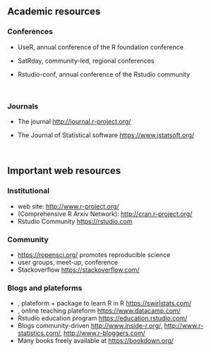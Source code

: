 
## Academic resources

### Conferences

- UseR, annual conference of the R foundation conference

- SatRday, community-led, regional conferences 

- Rstudio-conf, annual conference of the Rstudio community

&nbsp;

### Journals

- The \C{R} journal [http://journal.r-project.org/](http://journal.r-project.org/)

- The Journal of Statistical software [https://www.jstatsoft.org/](https://www.jstatsoft.org/)

&nbsp;

## Important web resources

### Institutional

- \red{R fondation} web site: [http://www.r-project.org/](http://www.r-project.org/)
- \red{CRAN}  (Comprehensive R  Arxiv Network): [http://cran.r-project.org/](http://cran.r-project.org/)
- Rstudio Community [https://rstudio.com](https://rstudio.com)

### Community

- [https://ropensci.org/](https://ropensci.org/) promotes reproducible science
- \C{R} user groups, meet-up, conference
- Stackoverflow [https://stackoverflow.com/](https://stackoverflow.com/)

### Blogs and plateforms

- \C{Swirl}, plateform + package to learn R in R [https://swirlstats.com/](https://swirlstats.com/)
- \C{Datacamp}, online teaching plateform [https://www.datacamp.com/](https://www.datacamp.com/)
- Rstudio education program [https://education.rstudio.com/](https://education.rstudio.com/)
- Blogs community-driven [http://www.inside-r.org/](http://www.inside-r.org/), [http://www.r-statistics.com/](http://www.r-statistics.com/), [http://www.r-bloggers.com/](http://www.r-bloggers.com/)
- Many books freely available at [https://bookdown.org/](https://bookdown.org/)


